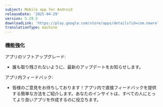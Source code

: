 ```yaml
---
subject: Mobile app for Android
releaseDate: '2025-04-29'
version: 5.29.5
downloadLink: 'https://play.google.com/store/apps/details?id=com.newrelic.rpm'
translationType: machine
---
```


### 機能強化

アプリのソフトアップグレード:

* 誰も取り残されないように、最新のアップデートをお知らせします。

アプリ内フィードバック:

* 皆様のご意見をお待ちしております！アプリ内で直接フィードバックを提供する簡単な方法をご紹介します。あなたのインサイトは、すべての人にとってより良いアプリを作成するのに役立ちます。